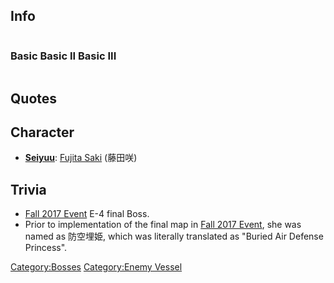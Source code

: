 ==Info==
<div style="display: inline-block;">
===Basic===
{{EnemyShipInfoKai|Entombed Anti-Air Guardian Princess‎}}
</div>
<div style="display: inline-block;">
===Basic II===
{{EnemyShipInfoKai|Entombed Anti-Air Guardian Princess/II}}
</div>
<div style="display: inline-block;">
===Basic III===
{{EnemyShipInfoKai|Entombed Anti-Air Guardian Princess‎/III}}
</div>
{{EnemyShipCategoriesKai|Entombed Anti-Air Guardian Princess}}
==Quotes==
{{Abyssquote

|開幕前 = ……ワタシガ…オアイテ…シマス…………。
|砲撃 = ワタシガネ…マモッテイクノ！
|被弾 = キカナイ…。
|Note2 = 効かない
|昼戦終了時 = オモシロイ。デモ…マタクルワ。　マダ…マダオワラナイカラ…。(Normal sunk line)<br>
ウソ…。ワタシガ…モドルウミ…ナンテ…。ソンナ…モドレナ(イ)…。　エッ…？　ウデ…ガジユウ…ニ。戻…れ、戻れる。カエ…レルのね。ワタシ…モウイチド…ジユウニ…海を、駆けて。(Final Sunk line)

|EN1 = I'll be your opponent...
|EN0 = I will...go and protect...!
|EN2 = It doesn't work...
|EN3 = How amusing. But...I'll be back. Not yet...it'll not end just yet...! (Normal sunk line)<br>
No way... I... there's a sea I can come back to...?  That's impossible...I can't come back... Eh..? My arms has gotten free... Yes..I can come back. I can go back, right? I will run on a sea freely again. (Final Sunk line)

|Clip1 = {{Audio|file=Entombed Ant-Air Guardian Princess Intro.ogg}}
|Clip0 = {{Audio|file=Entombed Ant-Air Guardian Princess Attack.ogg}}
|Clip2 = {{Audio|file=Entombed Ant-Air Guardian PrincessDamaged.ogg}}
|Clip3 = {{Audio|file=Entombed Ant-Air Guardian Princess Sunk.ogg}}<br>
{{Audio|file=Entombed Ant-Air Guardian Princess Debuffed Sunk.ogg}}
}}

==Character==
* [[Glossary#List of Vessels by Japanese Voice Actresses|'''Seiyuu''']]: [http://myanimelist.net/people/504 Fujita Saki] (藤田咲)

==Trivia==
*[[Fall 2017 Event]] E-4 final Boss.
* Prior to implementation of the final map in [[Fall 2017 Event]], she was named as 防空埋姫, which was literally translated as "Buried Air Defense Princess".
{{Enemyshiplist}}
[[Category:Bosses]]
[[Category:Enemy Vessel]]